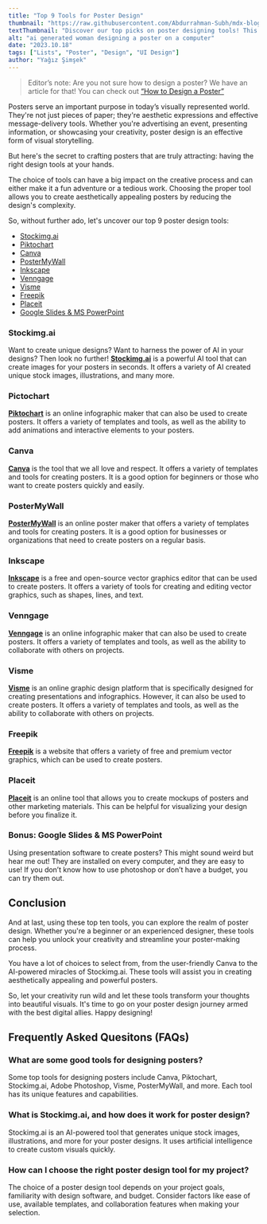 ```yaml
---
title: "Top 9 Tools for Poster Design"
thumbnail: "https://raw.githubusercontent.com/Abdurrahman-Subh/mdx-blog/main/images/woman-poster1.png"
textThumbnail: "Discover our top picks on poster designing tools! This list covers all of your needs!"
alt: "ai generated woman designing a poster on a computer"
date: "2023.10.18"
tags: ["Lists", "Poster", "Design", "UI Design"]
author: "Yağız Şimşek"
---
```


<CustomImage
  src="https://raw.githubusercontent.com/Abdurrahman-Subh/mdx-blog/main/images/woman-poster1.png"
  alt="ai generated woman designing a poster on a computer"
/>

> Editor’s note: Are you not sure how to design a poster? We have an article for that! You can check out [“How to Design a Poster”](https://stockimg.ai/blog/design/how-to-design-a-poster)

Posters serve an important purpose in today’s visually represented world. They're not just pieces of paper; they're aesthetic expressions and effective message-delivery tools. Whether you're advertising an event, presenting information, or showcasing your creativity, poster design is an effective form of visual storytelling. 

But here's the secret to crafting posters that are truly attracting: having the right design tools at your hands.

The choice of tools can have a big impact on the creative process and can either make it a fun adventure or a tedious work. Choosing the proper tool allows you to create aesthetically appealing posters by reducing the design's complexity.

So, without further ado, let's uncover our top 9 poster design tools:

- [Stockimg.ai](#stockimgai)
- [Piktochart](#pictochart)
- [Canva](#canva)
- [PosterMyWall](#posterMyWall)
- [Inkscape](#inkscape)
- [Venngage](#venngage)
- [Visme](#visme)
- [Freepik](#freepik)
- [Placeit](#placeit)
- [Google Slides & MS PowerPoint](#bonus-google-slides--ms-powerpoint)

### Stockimg.ai
<CustomImage
  src="https://raw.githubusercontent.com/Abdurrahman-Subh/mdx-blog/main/images/ss-stockimg.png"
  alt="Stockimg.ai"
/>
Want to create unique designs? Want to harness the power of AI in your designs? Then look no further! **[Stockimg.ai](https://stockimg.ai/)** is a powerful AI tool that can create images for your posters in seconds. It offers a variety of AI created unique stock images, illustrations, and many more.

### Pictochart
<CustomImage
  src="https://raw.githubusercontent.com/Abdurrahman-Subh/mdx-blog/main/images/ss-pictochart.png"
  alt="Pictochart"
/>
**[Piktochart](https://piktochart.com/poster-maker/)** is an online infographic maker that can also be used to create posters. It offers a variety of templates and tools, as well as the ability to add animations and interactive elements to your posters.

### Canva
<CustomImage
  src="https://raw.githubusercontent.com/Abdurrahman-Subh/mdx-blog/main/images/ss-canva.png"
  alt="Canva"
/>
**[Canva](https://www.canva.com/create/posters/)** is the tool that we all love and respect. It offers a variety of templates and tools for creating posters. It is a good option for beginners or those who want to create posters quickly and easily.

### PosterMyWall
<CustomImage
  src="https://raw.githubusercontent.com/Abdurrahman-Subh/mdx-blog/main/images/ss-postermywall.png"
  alt="PosterMyWall"
/>
**[PosterMyWall](https://www.postermywall.com/)** is an online poster maker that offers a variety of templates and tools for creating posters. It is a good option for businesses or organizations that need to create posters on a regular basis.

### Inkscape
<CustomImage
  src="https://raw.githubusercontent.com/Abdurrahman-Subh/mdx-blog/main/images/ss-inkspace.png"
  alt="Inkscape"
/>
**[Inkscape](https://inkscape.org/)** is a free and open-source vector graphics editor that can be used to create posters. It offers a variety of tools for creating and editing vector graphics, such as shapes, lines, and text.

### Venngage
<CustomImage
  src="https://raw.githubusercontent.com/Abdurrahman-Subh/mdx-blog/main/images/ss-venngage.png"
  alt="Venngage"
/>
**[Venngage](https://venngage.com/features/poster-maker)** is an online infographic maker that can also be used to create posters. It offers a variety of templates and tools, as well as the ability to collaborate with others on projects.

### Visme
<CustomImage
  src="https://raw.githubusercontent.com/Abdurrahman-Subh/mdx-blog/main/images/ss-visme.png"
  alt="Visme"
/>
**[Visme](https://www.visme.co/poster-maker/)** is an online graphic design platform that is specifically designed for creating presentations and infographics. However, it can also be used to create posters. It offers a variety of templates and tools, as well as the ability to collaborate with others on projects.

### Freepik
<CustomImage
  src="https://raw.githubusercontent.com/Abdurrahman-Subh/mdx-blog/main/images/ss-freepick.png"
  alt="Freepik"
/>
**[Freepik](https://www.freepik.com/vectors/information-technology-poster)** is a website that offers a variety of free and premium vector graphics, which can be used to create posters.

### Placeit
<CustomImage
  src="https://raw.githubusercontent.com/Abdurrahman-Subh/mdx-blog/main/images/ss-placeit.png"
  alt="Placeit"
/>
**[Placeit](https://placeit.net/)** is an online tool that allows you to create mockups of posters and other marketing materials. This can be helpful for visualizing your design before you finalize it.

### Bonus: Google Slides & MS PowerPoint
Using presentation software to create posters? This might sound weird but hear me out! They are installed on every computer, and they are easy to use! If you don’t know how to use photoshop or don’t have a budget, you can try them out.

## Conclusion
And at last, using these top ten tools, you can explore the realm of poster design. Whether you're a beginner or an experienced designer, these tools can help you unlock your creativity and streamline your poster-making process.

You have a lot of choices to select from, from the user-friendly Canva to the AI-powered miracles of Stockimg.ai. These tools will assist you in creating aesthetically appealing and powerful posters. 

So, let your creativity run wild and let these tools transform your thoughts into beautiful visuals. It's time to go on your poster design journey armed with the best digital allies. Happy designing!


## Frequently Asked Quesitons (FAQs)
### What are some good tools for designing posters?
Some top tools for designing posters include Canva, Piktochart, Stockimg.ai, Adobe Photoshop, Visme, PosterMyWall, and more. Each tool has its unique features and capabilities.
### What is Stockimg.ai, and how does it work for poster design?
Stockimg.ai is an AI-powered tool that generates unique stock images, illustrations, and more for your poster designs. It uses artificial intelligence to create custom visuals quickly.
### How can I choose the right poster design tool for my project?
The choice of a poster design tool depends on your project goals, familiarity with design software, and budget. Consider factors like ease of use, available templates, and collaboration features when making your selection.
